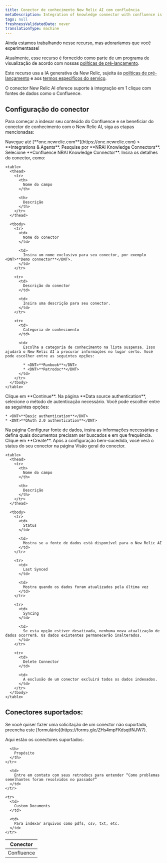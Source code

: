 ```yaml
---
title: Conector de conhecimento New Relic AI com confluência
metaDescription: Integration of knowledge connector with confluence is a GenAI assistant for observability that will help you understand and improve your system by integrating knowledge connector with your confluence
tags: null
freshnessValidatedDate: never
translationType: machine
---
```


<Callout title="visualização">
  Ainda estamos trabalhando nesse recurso, mas adoraríamos que você experimentasse!

  Atualmente, esse recurso é fornecido como parte de um programa de visualização de acordo com nossas [políticas de pré-lançamento](/docs/licenses/license-information/referenced-policies/new-relic-pre-release-policy).

  Este recurso usa a IA generativa da New Relic, sujeita às [políticas de pré-lançamento](/docs/licenses/license-information/referenced-policies/new-relic-pre-release-policy) e aos [termos específicos do serviço](https://newrelic.com/termsandconditions/service-specific).
</Callout>

O conector New Relic AI oferece suporte à integração em 1 clique com fontes de dados como o Confluence.

## Configuração do conector

Para começar a indexar seu conteúdo do Confluence e se beneficiar do conector de conhecimento com o New Relic AI, siga as etapas mencionadas:

<Steps>
  <Step>
    Navegue até <DNT>[**one.newrelic.com**](https://one.newrelic.com) &gt; **Integrations &amp; Agents**</DNT>.
  </Step>

  <Step>
    Pesquise por <DNT>**NRAI Knowledge Connectors**</DNT>.
  </Step>

  <Step>
    Selecione <DNT>**Confluence NRAI Knowledge Connector**</DNT>.
  </Step>

  <Step>
    Insira os detalhes do conector, como:

    <table>
      <thead>
        <tr>
          <th>
            Nome do campo
          </th>

          <th>
            Descrição
          </th>
        </tr>
      </thead>

      <tbody>
        <tr>
          <td>
            Nome do conector
          </td>

          <td>
            Insira um nome exclusivo para seu conector, por exemplo <DNT>**Demo connector**</DNT>.
          </td>
        </tr>

        <tr>
          <td>
            Descrição do conector
          </td>

          <td>
            Insira uma descrição para seu conector.
          </td>
        </tr>

        <tr>
          <td>
            Categoria de conhecimento
          </td>

          <td>
            Escolha a categoria de conhecimento na lista suspensa. Isso ajudará o New Relic AI a procurar informações no lugar certo. Você pode escolher entre as seguintes opções:

            * <DNT>**Runbook**</DNT>
            * <DNT>**Retrodoc**</DNT>
          </td>
        </tr>
      </tbody>
    </table>
  </Step>

  <Step>
    Clique em <DNT>**Continue**</DNT>.
  </Step>

  <Step>
    Na página <DNT>**Data source authentication**</DNT>, selecione o método de autenticação necessário. Você pode escolher entre as seguintes opções:

    * <DNT>**Basic authentication**</DNT>
    * <DNT>**OAuth 2.0 authentication**</DNT>
  </Step>

  <Step>
    Na página Configurar fonte de dados, insira as informações necessárias e defina quais documentos precisam ser buscados e em que frequência. Clique em <DNT>**Create**</DNT>.
  </Step>

  <Step>
    Após a configuração bem-sucedida, você verá o status do seu conector na página Visão geral do conector.

    <table>
      <thead>
        <tr>
          <th>
            Nome do campo
          </th>

          <th>
            Descrição
          </th>
        </tr>
      </thead>

      <tbody>
        <tr>
          <td>
            Status
          </td>

          <td>
            Mostra se a fonte de dados está disponível para o New Relic AI
          </td>
        </tr>

        <tr>
          <td>
            Last Synced
          </td>

          <td>
            Mostra quando os dados foram atualizados pela última vez
          </td>
        </tr>

        <tr>
          <td>
            Syncing
          </td>

          <td>
            Se esta opção estiver desativada, nenhuma nova atualização de dados ocorrerá. Os dados existentes permanecerão inalterados.
          </td>
        </tr>

        <tr>
          <td>
            Delete Connector
          </td>

          <td>
            A exclusão de um conector excluirá todos os dados indexados.
          </td>
        </tr>
      </tbody>
    </table>
  </Step>
</Steps>

## Conectores suportados:

<Callout title="importante">
  Se você quiser fazer uma solicitação de um conector não suportado, preencha este [formulário](https://forms.gle/ZHs4mpFKdsqtfNJW7).
</Callout>

Aqui estão os conectores suportados:

<table>
  <thead>
    <tr>
      <th>
        Conector
      </th>

      <th>
        Propósito
      </th>
    </tr>
  </thead>

  <tbody>
    <tr>
      <td>
        Confluence
      </td>

      <td>
        Entre em contato com seus retrodocs para entender “Como problemas semelhantes foram resolvidos no passado?”
      </td>
    </tr>

    <tr>
      <td>
        Custom Documents
      </td>

      <td>
        Para indexar arquivos como pdfs, csv, txt, etc.
      </td>
    </tr>
  </tbody>
</table>